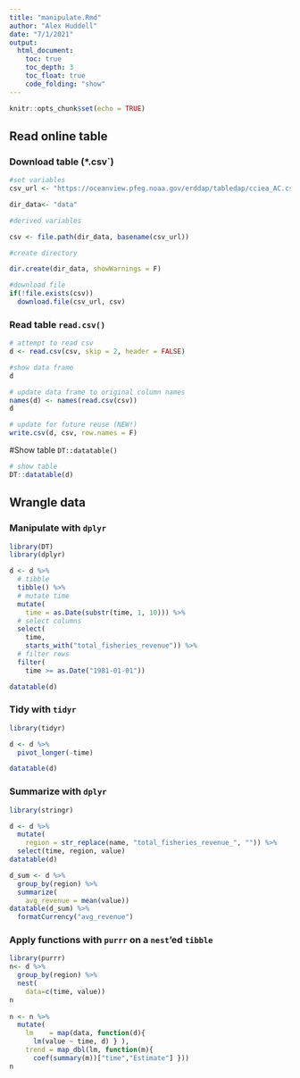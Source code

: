 ```yaml
---
title: "manipulate.Rmd"
author: "Alex Huddell"
date: "7/1/2021"
output:
  html_document:
    toc: true
    toc_depth: 3
    toc_float: true
    code_folding: "show"
---
```


```r
knitr::opts_chunk$set(echo = TRUE)
```

## Read online table

### Download table (*.csv`)
```r
#set variables
csv_url <- "https://oceanview.pfeg.noaa.gov/erddap/tabledap/cciea_AC.csv"

dir_data<- "data"

#derived variables

csv <- file.path(dir_data, basename(csv_url))

#create directory

dir.create(dir_data, showWarnings = F)

#download file
if(!file.exists(csv))
  download.file(csv_url, csv)

```
### Read table `read.csv()`

```r
# attempt to read csv
d <- read.csv(csv, skip = 2, header = FALSE)

#show data frame
d

# update data frame to original column names
names(d) <- names(read.csv(csv))
d

# update for future reuse (NEW!)
write.csv(d, csv, row.names = F)
```
#Show table `DT::datatable()`

```r
# show table
DT::datatable(d)

```

## Wrangle data

### Manipulate with `dplyr`

```r
library(DT)
library(dplyr)

d <- d %>% 
  # tibble
  tibble() %>% 
  # mutate time
  mutate(
    time = as.Date(substr(time, 1, 10))) %>% 
  # select columns
  select(
    time, 
    starts_with("total_fisheries_revenue")) %>% 
  # filter rows
  filter(
    time >= as.Date("1981-01-01"))

datatable(d)

```
### Tidy with `tidyr`

```r
library(tidyr)

d <- d %>% 
  pivot_longer(-time)

datatable(d)
```
### Summarize with `dplyr`
```r
library(stringr)

d <- d %>% 
  mutate(
    region = str_replace(name, "total_fisheries_revenue_", "")) %>% 
  select(time, region, value)
datatable(d)
```

```r
d_sum <- d %>% 
  group_by(region) %>% 
  summarize(
    avg_revenue = mean(value))
datatable(d_sum) %>% 
  formatCurrency("avg_revenue")
```

### Apply functions with `purrr` on a `nest`'ed `tibble`
```r
library(purrr)
n<- d %>%
  group_by(region) %>%
  nest(
    data=c(time, value))
n
 
n <- n %>% 
  mutate(
    lm    = map(data, function(d){
      lm(value ~ time, d) } ),
    trend = map_dbl(lm, function(m){
      coef(summary(m))["time","Estimate"] }))
n
```

